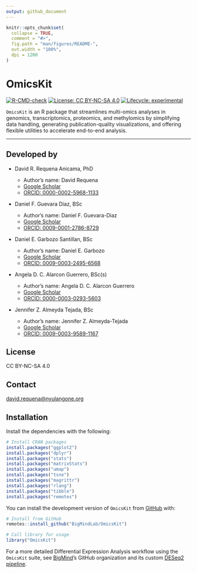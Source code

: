 ```yaml
---
output: github_document
---
```


<!-- README.md is generated from README.Rmd. Please edit that file -->

```r
knitr::opts_chunk$set(
  collapse = TRUE,
  comment = "#>",
  fig.path = "man/figures/README-",
  out.width = "100%",
  dpi = 1200
)
```

# OmicsKit

<!-- badges: start -->
[![R-CMD-check](https://github.com/BigMindLab/OmicsKit/actions/workflows/R-CMD-check.yaml/badge.svg)](https://github.com/BigMindLab/OmicsKit/actions/workflows/R-CMD-check.yaml)
[![License: CC BY-NC-SA 4.0](https://img.shields.io/badge/License-CC%20BY--NC--SA%204.0-lightgrey.svg)](https://creativecommons.org/licenses/by-nc-sa/4.0/)
[![Lifecycle: experimental](https://img.shields.io/badge/lifecycle-experimental-orange.svg)](https://lifecycle.r-lib.org/articles/stages.html#experimental)
<!-- badges: end -->

`OmicsKit` is an R package that streamlines multi-omics analyses in genomics, transcriptomics, proteomics, and methylomics by simplifying data handling, generating publication-quality visualizations, and offering flexible utilities to accelerate end-to-end analysis.

---

## Developed by

-   David R. Requena Anicama, PhD

    -   Author's name: David Requena
    -   [Google Scholar](https://scholar.google.com/citations?user=uI01iS4AAAAJ&hl=en)
    -   [ORCID: 0000-0002-5968-1133](https://orcid.org/0000-0002-5968-1133)

-   Daniel F. Guevara Díaz, BSc

    -   Author's name: Daniel F. Guevara-Diaz
    -   [Google Scholar](https://scholar.google.com/citations?hl=en&user=tqT7vr8AAAAJ)
    -   [ORCID: 0009-0001-2786-8729](https://orcid.org/0009-0001-2786-8729)

-   Daniel E. Garbozo Santillan, BSc

    -   Author's name: Daniel E. Garbozo
    -   [Google Scholar]()
    -   [ORCID: 0009-0003-2495-6568](https://orcid.org/0009-0003-2495-6568)

-   Angela D. C. Alarcon Guerrero, BSc(s)

    -   Author's name: Angela D. C. Alarcon Guerrero
    -   [Google Scholar]()
    -   [ORCID: 0000-0003-0293-5603](https://orcid.org/0000-0003-0293-5603)

-   Jennifer Z. Almeyda Tejada, BSc

    -   Author's name: Jennifer Z. Almeyda-Tejada
    -   [Google Scholar]()
    -   [ORCID: 0009-0003-9589-1167](https://orcid.org/0009-0003-9589-1167)

## License

CC BY-NC-SA 4.0

## Contact

[david.requena\@nyulangone.org](mailto:david.requena@nyulangone.org)

## Installation  

Install the dependencies with the following:

``` r
# Install CRAN packages
install.packages("ggplot2")
install.packages("dplyr")
install.packages("stats")
install.packages("matrixStats")
install.packages("umap")
install.packages("tsne")
install.packages("magrittr")
install.packages("rlang")
install.packages("tibble")
install.packages("remotes")
```

You can install the development version of `OmicsKit` from [GitHub](https://github.com/) with:

``` r
# Install from GitHub
remotes::install_github("BigMindLab/OmicsKit")

# Call library for usage
library("OmicsKit")
```
For a more detailed Differential Expression Analysis workflow using the `OmicsKit` suite, see [BigMind](https://github.com/BigMindLab)'s GitHub organization and its custom [DESeq2 pipeline](https://github.com/BigMindLab/DESeq2).
